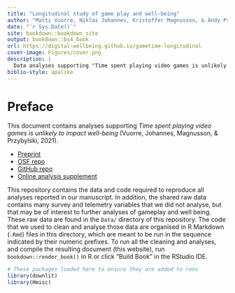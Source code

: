 ```yaml
--- 
title: "Longitudinal study of game play and well-being"
author: "Matti Vuorre, Niklas Johannes, Kristoffer Magnusson, & Andy Przybylski"
date: "`r Sys.Date()`"
site: bookdown::bookdown_site
output: bookdown::bs4_book
url: https://digital-wellbeing.github.io/gametime-longitudinal
cover-image: Figures/cover.png
description: |
  Data analyses supporting "Time spent playing video games is unlikely to impact well-being (Vuorre, Johannes, Magnusson, & Przybylski, 2021)"
biblio-style: apalike
---
```


# Preface

This document contains analyses supporting *Time spent playing video games is unlikely to impact well-being* (Vuorre, Johannes, Magnusson, & Przybylski, 2021).

- [Preprint](todo)  
- [OSF repo](https://osf.io/fb38n/)  
- [GitHub repo](https://github.com/digital-wellbeing/gametime-longitudinal)  
- [Online analysis supplement](https://digital-wellbeing.github.io/gametime-longitudinal)

This repository contains the data and code required to reproduce all analyses reported in our manuscript. In addition, the shared raw data contains many survey and telemetry variables that we did not analyse, but that may be of interest to further analyses of gameplay and well being. These raw data are found in the `Data/` directory of this repository. The code that we used to clean and analyse those data are organised in R Markdown (`.Rmd`) files in this directory, which are meant to be run in the sequence indicated by their numeric prefixes. To run all the cleaning and analyses, and compile the resulting document (this website), run `bookdown::render_book()` in R or click "Build Book" in the RStudio IDE.

```r
# These packages loaded here to ensure they are added to renv
library(downlit)
library(Hmisc)
```
